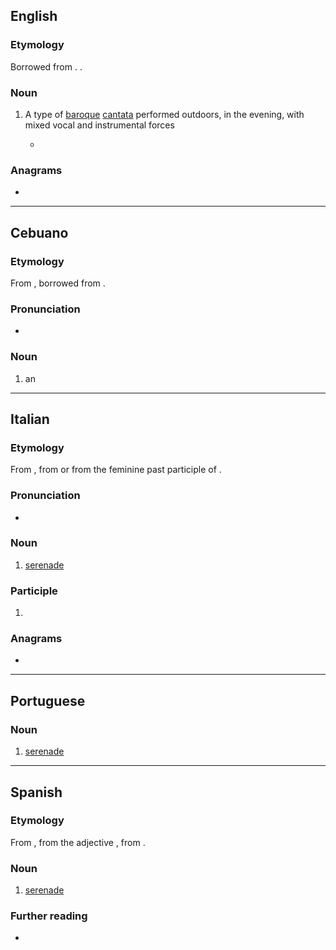==English==

===Etymology===
Borrowed from {{bor|en|it|serenata}}. {{doublet|en|serenade}}.

===Noun===
{{en-noun}}

# {{lb|en|music}} A type of [[baroque]] [[cantata]] performed outdoors, in the evening, with mixed vocal and instrumental forces
#* {{quote-journal|en|2007|January 25|James R. Oestreich|The Shepherd, the Sea Nymph and the Big Rock, Abridged|New York Times|url=http://www.nytimes.com/2007/01/25/arts/music/25aulo.html
|passage=More’s the pity, for this work (technically a '''serenata''') is a little gem, and Aulos polished it to a fine luster.}}

===Anagrams===
* {{anagrams|en|a=aaeenrst|Near East|arsenate|arsetane|asterane}}

----

==Cebuano==

===Etymology===
From {{der|ceb|en|serenata}}, borrowed from {{der|ceb|it|serenata}}.

===Pronunciation===
* {{hyphenation|ceb|se|re|na|ta}}

===Noun===
{{head|ceb|noun}}

# an {{w|open-air concert}}

{{C|ceb|Music}}

----

==Italian==
{{wikipedia|lang=it}}

===Etymology===
From {{m|it|sereno||clear, calm}}, from {{etyl|la|it}} {{m|la|serenus||calm}} or from the feminine past participle of {{m|it|serenare}}.

===Pronunciation===
* {{rhymes|it|ata|s=4}}

===Noun===
{{it-noun|f}}

# [[serenade]]

===Participle===
{{head|it|past participle form}}

# {{feminine singular of|it|serenato}}

===Anagrams===
* {{anagrams|it|a=aaeenrst|arenaste|estranea}}

{{C|it|Music}}

----

==Portuguese==
{{wikipedia|lang=pt}}

===Noun===
{{pt-noun|f}}

# [[serenade]]

{{topics|pt|Music}}

----

==Spanish==
{{wikipedia|lang=es}}

===Etymology===
From {{bor|es|it|serenata}}, from the adjective {{m|it|sereno||clear, calm}}, from {{der|es|la|serēnus||calm}}.

===Noun===
{{es-noun|f}}

# [[serenade]]

===Further reading===
* {{R:DRAE}}

{{C|es|Music}}